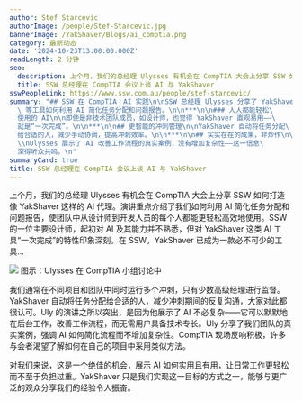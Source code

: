 ```yaml
---
author: Stef Starcevic
authorImage: /people/Stef-Starcevic.jpg
bannerImage: /YakShaver/Blogs/ai_comptia.png
category: 最新动态
date: '2024-10-23T13:00:00.000Z'
readLength: 2 分钟
seo:
  description: 上个月，我们的总经理 Ulysses 有机会在 CompTIA 大会上分享 SSW 如何打造像 YakShaver 这样的 AI 代理。
  title: SSW 总经理在 CompTIA 会议上谈 AI 与 YakShaver
sswPeopleLink: https://www.ssw.com.au/people/stef-starcevic/
summary: "## SSW 在 CompTIA：AI 实践\n\nSSW 总经理 Ulysses 分享了 YakShaver\
  \ 等工具如何利用 AI 简化任务分配和问题报告。\n\n***\n\n### 人人都能轻松\
  使用的 AI\n\n即使是非技术团队成员，如设计师，也觉得 YakShaver 直观易用——\
  就是“一次完成”。\n\n***\n\n## 更智能的冲刺管理\n\nYakShaver 自动将任务分配\
  给合适的人，减少手动协调，提高冲刺效率。\n\n***\n\n## 实实在在的成果，非炒作\n\
  \\nUlysses 展示了 AI 改善工作流程的真实案例，没有增加复杂性——这一信息\
  深得听众共鸣。\n"
summaryCard: true
title: SSW 总经理在 CompTIA 会议上谈 AI 与 YakShaver
---
```

上个月，我们的总经理 Ulysses 有机会在 CompTIA 大会上分享 SSW 如何打造像 YakShaver 这样的 AI 代理。演讲重点介绍了我们如何利用 AI 简化任务分配和问题报告，使团队中从设计师到开发人员的每个人都能更轻松高效地使用。SSW 的一位主要设计师，起初对 AI 及其能力并不熟悉，但对 YakShaver 这类 AI 工具“一次完成”的特性印象深刻。在 SSW，YakShaver 已成为一款必不可少的工具...

![](/zh/YakShaver/Blogs/ai_comptia.png)
图示：Ulysses 在 CompTIA 小组讨论中

我们通常在不同项目和团队中同时运行多个冲刺，只有少数高级经理进行监督。YakShaver 自动将任务分配给合适的人，减少冲刺期间的反复沟通，大家对此都很认可。Uly 的演讲之所以突出，是因为他展示了 AI 不必复杂——它可以默默地在后台工作，改善工作流程，而无需用户具备技术专长。Uly 分享了我们团队的真实案例，强调 AI 如何简化流程而不增加复杂性。CompTIA 现场反响积极，许多与会者渴望了解如何在自己的项目中采用类似方法。

对我们来说，这是一个绝佳的机会，展示 AI 如何实用且有用，让日常工作更轻松而不至于负担过重。YakShaver 只是我们实现这一目标的方式之一，能够与更广泛的观众分享我们的经验令人振奋。